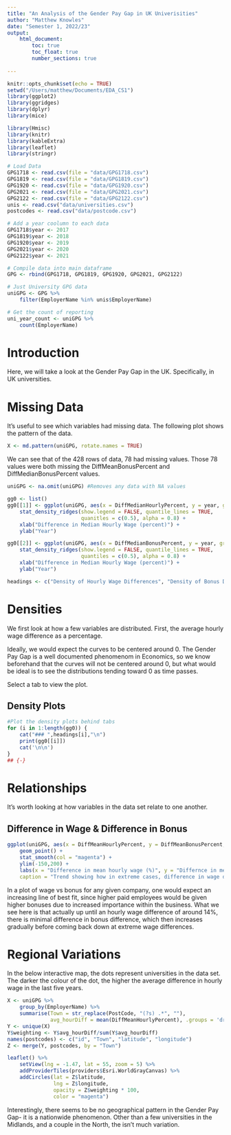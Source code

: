 ```yaml
---
title: "An Analysis of the Gender Pay Gap in UK Univerisities"
author: "Matthew Knowles"
date: "Semester 1, 2022/23"
output: 
    html_document:
        toc: true
        toc_float: true
        number_sections: true
    
---
```


```r
knitr::opts_chunk$set(echo = TRUE)
setwd("/Users/matthew/Documents/EDA_CS1")
library(ggplot2)
library(ggridges)
library(dplyr)
library(mice)

library(Hmisc)
library(knitr)
library(kableExtra)
library(leaflet)
library(stringr)

# Load Data
GPG1718 <- read.csv(file = "data/GPG1718.csv")
GPG1819 <- read.csv(file = "data/GPG1819.csv")
GPG1920 <- read.csv(file = "data/GPG1920.csv")
GPG2021 <- read.csv(file = "data/GPG2021.csv")
GPG2122 <- read.csv(file = "data/GPG2122.csv")
unis <- read.csv("data/universities.csv")
postcodes <- read.csv("data/postcode.csv")

# Add a year coolumn to each data
GPG1718$year <- 2017
GPG1819$year <- 2018
GPG1920$year <- 2019
GPG2021$year <- 2020
GPG2122$year <- 2021

# Compile data into main dataframe
GPG <- rbind(GPG1718, GPG1819, GPG1920, GPG2021, GPG2122) 

# Just University GPG data
uniGPG <- GPG %>%
    filter(EmployerName %in% unis$EmployerName)

# Get the count of reporting
uni_year_count <- uniGPG %>%
    count(EmployerName)
```

# Introduction

Here, we will take a look at the Gender Pay Gap in the UK. Specifically, in UK universities.

# Missing Data

It's useful to see which variables had missing data. The following plot shows the pattern of the data.

```r
X <- md.pattern(uniGPG, rotate.names = TRUE)
```

We can see that of the 428 rows of data, 78 had missing values. Those 78 values were both missing the DiffMeanBonusPercent and DiffMedianBonusPercent values. 

```r
uniGPG <- na.omit(uniGPG) #Removes any data with NA values
```

```r
gg0 <- list() 
gg0[[1]] <- ggplot(uniGPG, aes(x = DiffMedianHourlyPercent, y = year, group = year, fill = year)) +
    stat_density_ridges(show.legend = FALSE, quantile_lines = TRUE,
                        quanitles = c(0.5), alpha = 0.8) + 
    xlab("Difference in Median Hourly Wage (percent)") +
    ylab("Year")

gg0[[2]] <- ggplot(uniGPG, aes(x = DiffMedianBonusPercent, y = year, group = year, fill = year)) +
    stat_density_ridges(show.legend = FALSE, quantile_lines = TRUE,
                        quantiles = c(0.5), alpha = 0.8) +
    xlab("Difference in Median Hourly Wage (percent)") +
    ylab("Year")

headings <- c("Density of Hourly Wage Differences", "Density of Bonus Differences")
```

# Densities

We first look at how a few variables are distributed. First, the average hourly wage difference as a percentage.

Ideally, we would expect the curves to be centered around 0. The Gender Pay Gap is a well documented phenomenom in Economics, so we know beforehand that the curves will not be centered around 0, but what would be ideal is to see the distributions tending toward 0 as time passes.

Select a tab to view the plot.

## Density Plots {.tabset}
```r
#Plot the density plots behind tabs
for (i in 1:length(gg0)) {
    cat("### ",headings[i],"\n")
    print(gg0[[i]])
    cat('\n\n')
}
## {-}
```

# Relationships

It's worth looking at how variables in the data set relate to one another. 

## Difference in Wage & Difference in Bonus

```r
ggplot(uniGPG, aes(x = DiffMeanHourlyPercent, y = DiffMeanBonusPercent, color = EmployerSize)) +
    geom_point() + 
    stat_smooth(col = "magenta") + 
    ylim(-150,200) +
    labs(x = "Difference in mean hourly wage (%)", y = "Differnce in mean bonus (%)",
    caption = "Trend showing how in extreme cases, difference in wage doesn't corrolate with a difference in bonus.")
```

In a plot of wage vs bonus for any given company, one would expect an increasing line of best fit, since higher paid employees would be given higher bonuses due to increased importance within the business. What we see here is that actually up until an hourly wage difference of around 14%, there is minimal difference in bonus difference, which then increases gradually before coming back down at extreme wage differences.

# Regional Variations

In the below interactive map, the dots represent universities in the data set. The darker the colour of the dot, the higher the average difference in hourly wage in the last five years. 

```r
X <- uniGPG %>%
    group_by(EmployerName) %>%
    summarise(Town = str_replace(PostCode, "(?s) .*", ""),
              avg_hourDiff = mean(DiffMeanHourlyPercent), .groups = 'drop')
Y <- unique(X)
Y$weighting <- Y$avg_hourDiff/sum(Y$avg_hourDiff)
names(postcodes) <- c("id", "Town", "latitude", "longitude")
Z <- merge(Y, postcodes, by = "Town")
```

```r
leaflet() %>%
    setView(lng = -1.47, lat = 55, zoom = 5) %>%
    addProviderTiles(providers$Esri.WorldGrayCanvas) %>% 
    addCircles(lat = Z$latitude,
               lng = Z$longitude,
               opacity = Z$weighting * 100,
               color = "magenta")
```

Interestingly, there seems to be no geographical pattern in the Gender Pay Gap- it is a nationwide phenomenon. Other than a few universities in the Midlands, and a couple in the North, the isn't much variation. 

